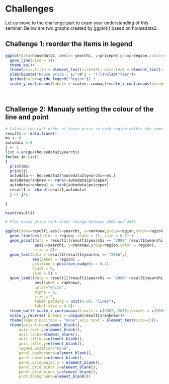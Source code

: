 # Challenges

Let us move to the challenge part to exam your understanding of this seminar. Below are two graphs created by ggplot() based on housedata2.

## Challenge 1: reorder the items in legend
```r
ggplot(data=housedata2, aes(x= yearchi, y=priceper,group=region,color=region)) +geom_point(size=2)+
  geom_line(size = 1)+
  theme_bw()+
  theme(axis.title = element_text(size=15), axis.text = element_text(size=13),strip.text = element_text(size=15),legend.text = element_text(size=11),legend.title = element_text(size=13))+
  ylab(bquote("House price ( £/"~m^2 ~ ")"))+xlab("Year")+
  guides(color=guide_legend("Region")) +
  scale_y_continuous(labels = scales::comma,)+scale_x_continuous(breaks = c(2009,2010,2011,2012,2013,2014,2015,2016))

```
<br>
  
## Challenge 2: Manualy setting the colour of the line and point

```r

# Caluste the rank order of house price in each region within the same transaction year.
result1 <- data.frame()
ms <- 0
autodata <-0
j <- 1
list <-unique(housedata2$yearchi)
for(ms in list)
{
  print(ms)
  print(j)
  autodata <- housedata2[housedata2$yearchi==ms,]
  autodata$ranknew <- rank(-autodata$priceper)
  autodata$ranknew1 <- rank(autodata$priceper)
  result1 <- rbind(result1,autodata)
  j <- j+1
  
}

head(result1)

# Plot house price rank order change between 2009 and 2016

ggplot(data=result1,aes(x=yearchi, y=ranknew,group=region,color=region))+
  geom_line(aes(color = region, alpha = 1), size = 0.7) +
  geom_point(data = result1[(result1$yearchi == "2009"|result1$yearchi == "2016"),],
             aes(x=yearchi, y=ranknew,group=region,color = region),
             size = 8)+
  geom_text(data = result1[result1$yearchi == "2016",], 
            aes(label = region) , 
            position = position_nudge(x = 0.4),
            hjust = 0,
            size = 5) +
  geom_label(data = result1[(result1$yearchi == "2009"|result1$yearchi == "2016"),],
             aes(label = ranknew), 
             color="white",
             alpha = 0,
             size = 5,
             label.padding = unit(0.00, "lines"), 
             label.size = 0.0)+
  theme_bw()+ scale_x_continuous(limits = c(2007, 2018),breaks = c(2009,2010,2011,2012,2013,2014,2015,2016))+
  scale_y_reverse( breaks = unique(result1$ranknew))+
  theme(legend.position = "none",axis.text = element_text(size=13))+
  theme(axis.line=element_blank(),
      axis.text.y=element_blank(),
      axis.ticks=element_blank(),
      axis.title.x=element_blank(),
      axis.title.y=element_blank(),
      legend.position="none",
      panel.background=element_blank(),
      panel.border=element_blank(),
      panel.grid.major.y = element_blank(),
      panel.grid.minor.x=element_blank(),
      panel.grid.minor.y=element_blank(),
      plot.background=element_blank())

```

